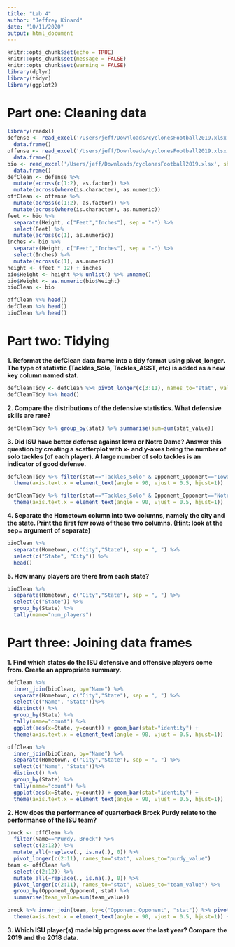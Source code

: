```yaml
---
title: "Lab 4"
author: "Jeffrey Kinard"
date: "10/11/2020"
output: html_document
---
```


```r
knitr::opts_chunk$set(echo = TRUE)
knitr::opts_chunk$set(message = FALSE)
knitr::opts_chunk$set(warning = FALSE)
library(dplyr)
library(tidyr)
library(ggplot2)
```
# Part one: Cleaning data  
```r
library(readxl)
defense <- read_excel('/Users/jeff/Downloads/cyclonesFootball2019.xlsx', sheet='Defensive') %>% 
  data.frame()
offense <- read_excel('/Users/jeff/Downloads/cyclonesFootball2019.xlsx', sheet='Offensive') %>% 
  data.frame()
bio <- read_excel('/Users/jeff/Downloads/cyclonesFootball2019.xlsx', sheet='Biography') %>% 
  data.frame()
defClean <- defense %>% 
  mutate(across(c(1:2), as.factor)) %>% 
  mutate(across(where(is.character), as.numeric))
offClean <- offense %>% 
  mutate(across(c(1:2), as.factor)) %>% 
  mutate(across(where(is.character), as.numeric))
feet <- bio %>% 
  separate(Height, c("Feet","Inches"), sep = "-") %>% 
  select(Feet) %>% 
  mutate(across(c(1), as.numeric))
inches <- bio %>% 
  separate(Height, c("Feet","Inches"), sep = "-") %>% 
  select(Inches) %>% 
  mutate(across(c(1), as.numeric))
height <- (feet * 12) + inches
bio$Height <- height %>% unlist() %>% unname()
bio$Weight <- as.numeric(bio$Weight)
bioClean <- bio

offClean %>% head()
defClean %>% head()
bioClean %>% head()
```

# Part two: Tidying  
  
**1. Reformat the defClean data frame into a tidy format using pivot_longer. The type of statistic (Tackles_Solo, Tackles_ASST, etc) is added as a new key column named stat.**
```r
defCleanTidy <- defClean %>% pivot_longer(c(3:11), names_to="stat", values_to="stat_value")
defCleanTidy %>% head()
```
  
**2. Compare the distributions of the defensive statistics. What defensive skills are rare?**  
```r
defCleanTidy %>% group_by(stat) %>% summarise(sum=sum(stat_value))
```

**3. Did ISU have better defense against Iowa or Notre Dame? Answer this question by creating a scatterplot with x- and y-axes being the number of solo tackles (of each player). A large number of solo tackles is an indicator of good defense.**
```r
defCleanTidy %>% filter(stat=="Tackles_Solo" & Opponent_Opponent=="Iowa") %>% select("Name", "stat_value") %>% ggplot(aes(x=Name, y=stat_value)) + geom_point() + 
  theme(axis.text.x = element_text(angle = 90, vjust = 0.5, hjust=1))

defCleanTidy %>% filter(stat=="Tackles_Solo" & Opponent_Opponent=="Notre Dame") %>% select("Name", "stat_value") %>% ggplot(aes(x=Name, y=stat_value)) + geom_point() + 
  theme(axis.text.x = element_text(angle = 90, vjust = 0.5, hjust=1))
```
  
**4. Separate the Hometown column into two columns, namely the city and the state. Print the first few rows of these two columns. (Hint: look at the sep= argument of separate)**  
```r
bioClean %>% 
  separate(Hometown, c("City","State"), sep = ", ") %>% 
  select(c("State", "City")) %>% 
  head()
```

**5. How many players are there from each state?**
```r
bioClean %>% 
  separate(Hometown, c("City","State"), sep = ", ") %>% 
  select(c("State")) %>% 
  group_by(State) %>% 
  tally(name="num_players")
```
  
# Part three: Joining data frames  
  
**1. Find which states do the ISU defensive and offensive players come from. Create an appropriate summary.**
```r
defClean %>% 
  inner_join(bioClean, by="Name") %>% 
  separate(Hometown, c("City","State"), sep = ", ") %>% 
  select(c("Name", "State"))%>% 
  distinct() %>% 
  group_by(State) %>% 
  tally(name="count") %>% 
  ggplot(aes(x=State, y=count)) + geom_bar(stat="identity") + 
  theme(axis.text.x = element_text(angle = 90, vjust = 0.5, hjust=1))
```

```r
offClean %>% 
  inner_join(bioClean, by="Name") %>% 
  separate(Hometown, c("City","State"), sep = ", ") %>% 
  select(c("Name", "State"))%>% 
  distinct() %>% 
  group_by(State) %>% 
  tally(name="count") %>% 
  ggplot(aes(x=State, y=count)) + geom_bar(stat="identity") + 
  theme(axis.text.x = element_text(angle = 90, vjust = 0.5, hjust=1))
```

**2. How does the performance of quarterback Brock Purdy relate to the performance of the ISU team?**
```r
brock <- offClean %>% 
  filter(Name=="Purdy, Brock") %>% 
  select(c(2:12)) %>% 
  mutate_all(~replace(., is.na(.), 0)) %>% 
  pivot_longer(c(2:11), names_to="stat", values_to="purdy_value")
team <- offClean %>% 
  select(c(2:12)) %>% 
  mutate_all(~replace(., is.na(.), 0)) %>% 
  pivot_longer(c(2:11), names_to="stat", values_to="team_value") %>% 
  group_by(Opponent_Opponent, stat) %>% 
  summarise(team_value=sum(team_value))

brock %>% inner_join(team, by=c("Opponent_Opponent", "stat")) %>% pivot_longer(c(3:4), names_to="player", values_to="value") %>% ggplot(aes(x=stat, y=value, fill=player)) + geom_bar(position="dodge", stat="identity") + 
  theme(axis.text.x = element_text(angle = 90, vjust = 0.5, hjust=1)) + facet_wrap(Opponent_Opponent ~ .)
```

**3. Which ISU player(s) made big progress over the last year? Compare the 2019 and the 2018 data.**
```r

```